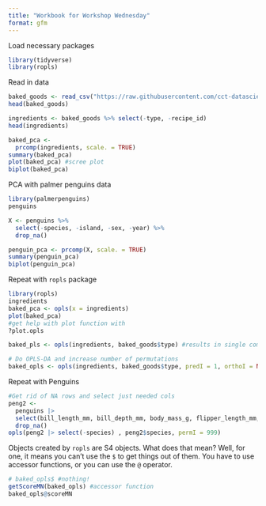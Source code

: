 ```yaml
---
title: "Workbook for Workshop Wednesday"
format: gfm
---
```



Load necessary packages

```r
library(tidyverse)
library(ropls)
```

Read in data

```r
baked_goods <- read_csv("https://raw.githubusercontent.com/cct-datascience/CALS-workshops/main/202302-multivariate/baked_goods.csv")
head(baked_goods)
```


```r
ingredients <- baked_goods %>% select(-type, -recipe_id)
head(ingredients)
```

```r
baked_pca <-
  prcomp(ingredients, scale. = TRUE)
summary(baked_pca)
plot(baked_pca) #scree plot
biplot(baked_pca)
```

PCA with palmer penguins data

```r
library(palmerpenguins)
penguins

X <- penguins %>%
  select(-species, -island, -sex, -year) %>%
  drop_na()

penguin_pca <- prcomp(X, scale. = TRUE)
summary(penguin_pca)
biplot(penguin_pca)
```

Repeat with `ropls` package

```r
library(ropls)
ingredients
baked_pca <- opls(x = ingredients)
plot(baked_pca)
#get help with plot function with 
?plot.opls
```

```r
baked_pls <- opls(ingredients, baked_goods$type) #results in single component model

# Do OPLS-DA and increase number of permutations
baked_opls <- opls(ingredients, baked_goods$type, predI = 1, orthoI = NA, permI = 999)
```


Repeat with Penguins

```r
#Get rid of NA rows and select just needed cols
peng2 <- 
  penguins |> 
  select(bill_length_mm, bill_depth_mm, body_mass_g, flipper_length_mm, species) |> 
  drop_na()  
opls(peng2 |> select(-species) , peng2$species, permI = 999)
```

Objects created by `ropls` are S4 objects.  What does that mean?  Well, for one, it means you can't use the `$` to get things out of them.  You have to use accessor functions, or you can use the `@` operator.

```r
# baked_opls$ #nothing!
getScoreMN(baked_opls) #accessor function
baked_opls@scoreMN
```

